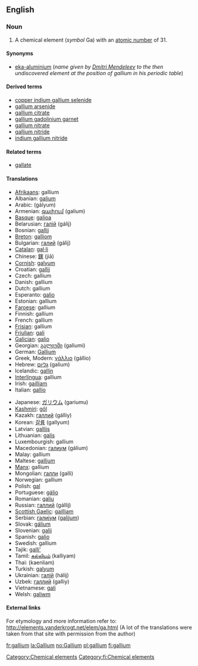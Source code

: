 {{See|Gallium}}
==English==
{{elements|Ga|zinc|Zn|germanium|Ge}}
=== Noun ===
{{en-noun-unc}}
{{wikipedia}}

#A chemical element (''symbol'' Ga) with an [[atomic number]] of 31.

====Synonyms====
*[[eka-aluminium]] (''name given by [[w:Dmitri Mendeleev|Dmitri Mendeleev]] to the then undiscovered element at the position of gallium in his periodic table'')

====Derived terms====
*[[copper indium gallium selenide]]
*[[gallium arsenide]]
*[[gallium citrate]]
*[[gallium gadolinium garnet]]
*[[gallium nitrate]]
*[[gallium nitride]]
*[[indium gallium nitride]]

====Related terms====
*[[gallate]]

==== Translations ====
{{top}}
*[[Afrikaans]]: gallium
*Albanian: [[galium]]
*Arabic: {{ARchar|[[جاليوم]]}} (gályum) {{m}}
*Armenian: [[գալիում]] (galium)
*[[Basque]]: [[galioa]]
*Belarusian: [[галiй]] (gálij) {{m}}
*Bosnian: [[gallij]]
*[[Breton]]: [[galliom]]
*Bulgarian: [[галий]] (gálij) {{m}}
*[[Catalan]]: [[gal·li]]
*Chinese: [[鎵]] (jiā)
*[[Cornish]]: [[galyum]]
*Croatian: [[gallij]]
*Czech: gallium
*Danish: gallium
*Dutch: gallium {{n}}
*Esperanto: [[galio]]
*Estonian: gallium
*[[Faroese]]: gallium
*Finnish: gallium
*French: gallium {{m}}
*[[Frisian]]: gallium
*[[Friulian]]: [[gali]]
*[[Galician]]: [[galio]]
*Georgian: [[გალიუმი]] (galiumi)
*German: [[Gallium]] {{n}}
*Greek, Modern: [[γάλλιο]] (gállio) {{n}}
*Hebrew: [[גליום]] (galium)
*Icelandic: [[gallín]]
*[[Interlingua]]: gallium
*Irish: [[gailliam]]
*Italian: [[gallio]] {{m}}
{{mid}}
*Japanese: [[ガリウム]] (gariumu)
*[[Kashmiri]]: [[gôl]]
*Kazakh: [[галлий]] (gálliy)
*Korean: [[갈륨]] (gallyum)
*Latvian: [[gallijs]]
*Lithuanian: [[galis]]
*Luxembourgish: gallium
*Macedonian: [[галиум]] (gálium) {{m}}
*Malay: gallium
*Maltese: [[galljum]]
*[[Manx]]: gallium
*Mongolian: [[галли]] (galli)
*Norwegian: gallium
*Polish: [[gal#Polish|gal]] {{m}}
*Portuguese: [[gálio]] {{m}}
*Romanian: [[galiu]] {{n}}
*Russian: [[галлий]] (gállij) {{m}}
*[[Scottish Gaelic]]: [[gailliam]]
*Serbian: [[галиjум]] ([[galijum]]) {{m}}
*Slovak: [[gálium]]
*Slovenian: [[galij]]
*Spanish: [[galio]] {{m}}
*Swedish: gallium
*Tajik: [[galli']]
*Tamil: [[கல்லியம்]] (kalliyam)
*Thai: {{THchar|[[แกลเลียม]]}} (kaenliam)
*Turkish: [[galyum]]
*Ukrainian: [[галiй]] (hálij) {{m}}
*Uzbek: [[галлий]] (galliy)
*Vietnamese: [[gali]]
*Welsh: [[galiwm]]
{{bottom}}

====External links====
For etymology and more information refer to:
http://elements.vanderkrogt.net/elem/ga.html
(A lot of the translations were taken from that site with permission from the author)

[[Category:Chemical elements]]
[[Category:fi:Chemical elements]]

[[fr:gallium]]
[[la:Gallium]]
[[no:Gallium]]
[[pl:gallium]]
[[fi:gallium]]